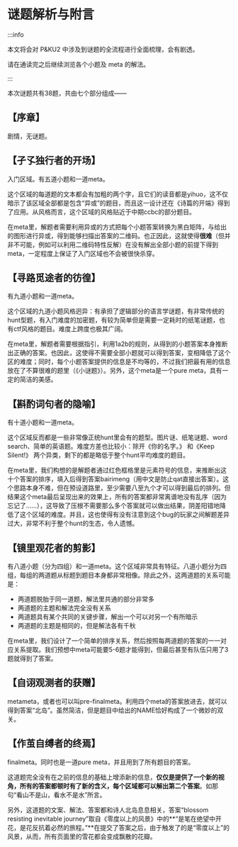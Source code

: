 # 谜题解析与附言

:::info

本文将会对 P&KU2 中涉及到谜题的全流程进行全面梳理，会有剧透。

请在通读完之后继续浏览各个小题及 meta 的解法。

:::

本次谜题共有38题，共由七个部分组成——

## **【序章】**

剧情，无谜题。

## **【孑孓独行者的开场】**

入门区域。有五道小题和一道meta。

这个区域的每道题的文本都会有加粗的两个字，且它们的读音都是yihuo，这不仅暗示了该区域全部都是包含“异或”的题目，而且这一设计还在《诗篇的开端》得到了应用。从风格而言，这个区域的风格贴近于中期ccbc的部分题目。

在meta里，解题者需要利用异或的方式把每个小题答案转换为黑白矩阵，与给出的图形进行异或，得到能够扫描出答案的二维码。也正因此，这就使得**很难**（但并非不可能，例如可以利用二维码特性反解）在没有解出全部小题的前提下得到meta，一定程度上保证了入门区域也不会被很快杀穿。

## **【寻路觅途者的彷徨】**

有九道小题和一道meta。

这个区域的九道小题风格迥异：有承担了逻辑部分的语言学谜题，有非常传统的hunt型题，有入门难度的加密题，有较为简单但是需要一定耗时的纸笔谜题，也有ctf风格的题目。难度上跨度也极其广阔。

在meta里，解题者需要根据指引，利用1a2b的规则，从得到的小题答案本身推断出正确的答案。也因此，这使得不需要全部小题就可以得到答案，变相降低了这个区的难度；同时，每个小题答案提供的信息是不均等的，不过我们把最有用的信息放在了不算很难的题里（《小谜题》）。另外，这个meta是一个pure meta，具有一定的简洁的美感。

## **【斟酌词句者的隐喻】**

有十道小题和一道meta。

这个区域反而都是一些非常像正统hunt里会有的题型。图片谜、纸笔谜题、word search、简单的英语题。难度方差也比较小：除开《你的名字。》 和《Keep Silent!》 两个异类，剩下的都是略低于整个hunt平均难度的题目。

在meta里，我们构想的是解题者通过红色框格里是元素符号的信息，来推断出这十个答案的排序，填入后得到答案bairimeng（用中文是防止qat直接出答案）。这个思路本身不难，但在预设道路里，至少需要八至九个才可以得到最后的排列。但结果这个meta最后呈现出来的效果上，所有的答案都非常离谱地没有乱序（因为忘记了……），这导致了压根不需要那么多个答案就可以做出结果，阴差阳错地降低了这个区域的难度。并且，这也使得有没有注意到这个bug的玩家之间解题差异过大，非常不利于整个hunt的生态，令人遗憾。

## **【镜里观花者的剪影】**

有八道小题（分为四组）和一道meta。这个区域非常具有特征。八道小题分为四组，每组的两道题从标题到题目本身都非常相像。除此之外，这两道题的关系可能是：

- 两道题脱胎于同一道题，解法里共通的部分非常多
- 两道题的主题和解法完全没有关系
- 两道题具有某个共同的关键步骤，解出一个可以对另一个有所暗示
- 两道题的主题是相同的，但是解法各有千秋

在meta里，我们设计了一个简单的排序关系，然后按照每两道题的答案的一一对应关系提取。我们预想中meta可能要5-6题才能得到，但最后甚至有队伍只用了3题就得到了答案。

## **【自诩观测者的获赠】**

metameta，或者也可以叫pre-finalmeta。利用四个meta的答案放进去，就可以得到答案“北岛”。虽然简洁，但是题目中给出的NAME恰好构成了一个微妙的双关。

## **【作茧自缚者的终焉】**

finalmeta。同时也是一道pure meta，并且用到了所有题目的答案。

这道题完全没有在之前的信息的基础上增添新的信息，**仅仅是提供了一个新的视角，所有的答案都顿时有了新的含义，每个区域都可以解出第二个答案**。如那句“看山不是山，看水不是水”所言。

另外，这道题的文案、解法、答案都和诗人北岛息息相关，答案“blossom resisting inevitable journey”取自《零度以上的风景》中的**“是笔在绝望中开花，是花反抗着必然的旅程。”**在提交了答案之后，由于触发了的是“零度以上”的风景，从而，所有页面里的雪花都会变成飘散的花瓣。

